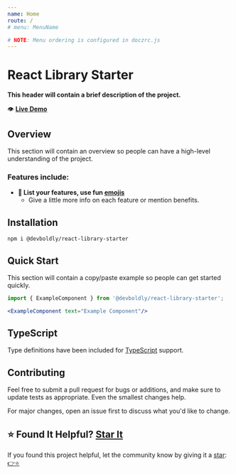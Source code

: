 ```yaml
---
name: Home
route: /
# menu: MenuName

# NOTE: Menu ordering is configured in doczrc.js
---
```




<div style={{
	display: 'flex',
	alignItems: 'center',
}}>
  <div>
    <h1>React Library Starter</h1>
  </div>
  <div>
    <a href="https://github.com/devboldly/react-library-starter" target="_blank" rel="noopener noreferrer">
      <SvgIcon src={githubSvg} size={28} style={{ margin: '0 0 0 20px' }} />
    </a>
  </div>
</div>

**This header will contain a brief description of the project.**

👁️ **[Live Demo](/ExampleComponent#example)**

## Overview

This section will contain an overview so people can have a high-level understanding of the project.

### Features include:

- **🚀 List your features, use fun [emojis](https://emojipedia.org/search/?q=rocket)**
  - Give a little more info on each feature or mention benefits.

## Installation

```
npm i @devboldly/react-library-starter
```

## Quick Start

This section will contain a copy/paste example so people can get started quickly.

```jsx
import { ExampleComponent } from '@devboldly/react-library-starter';
```

```jsx
<ExampleComponent text="Example Component"/>
```

## TypeScript

Type definitions have been included for [TypeScript](https://www.typescriptlang.org/) support.

## Contributing

Feel free to submit a pull request for bugs or additions, and make sure to update tests as appropriate. Even the smallest changes help.

For major changes, open an issue first to discuss what you'd like to change.

## ⭐ Found It Helpful? [Star It](https://github.com/devboldly/react-library-starter/stargazers)

If you found this project helpful, let the community know by giving it a [star](https://github.com/devboldly/react-library-starter/stargazers): [👉⭐](https://github.com/devboldly/react-library-starter/stargazers)
